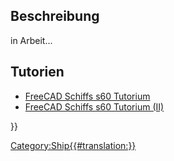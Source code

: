 <languages/>
{{UnfinishedDocu}}

{{Docnav/de
|[[Ship_LoadCondition/de|Beladungszustand]]
|[[Ship_ResistanceAmadeo/de|Resistance Amadeo prediction]]
|[[Ship_Workbench/de|Ship]]
|IconL=Ship_LoadCondition.svg
|IconR=Ship_ResistanceAmadeo.svg
|IconC=Workbench_Ship.svg
}}

{{GuiCommand/de
|Name=Ship GZ
|Name/de=Ship GZ
|MenuLocation=Weights → GZ curve computation
|Workbenches=[[Ship_Workbench/de|Ship]]
|Shortcut=
|SeeAlso=
}}

<span id="Description"></span>
==Beschreibung== 

in Arbeit...

<span id="Tutorials"></span>
==Tutorien==

* [[FreeCAD-Ship s60 tutorial/de|FreeCAD Schiffs s60 Tutorium]]
* [[FreeCAD-Ship s60 tutorial (II)/de|FreeCAD Schiffs s60 Tutorium (II)]] 


{{Docnav/de
|[[Ship_LoadCondition/de|Beladungszustand]]
|[[Ship_ResistanceAmadeo/de|Resistance Amadeo prediction]]
|[[Ship_Workbench/de|Ship]]
|IconL=Ship_LoadCondition.svg
|IconR=Ship_ResistanceAmadeo.svg
|IconC=Workbench_Ship.svg
}}

{{Userdocnavi{{#translation:}}}}
[[Category:Ship{{#translation:}}]]